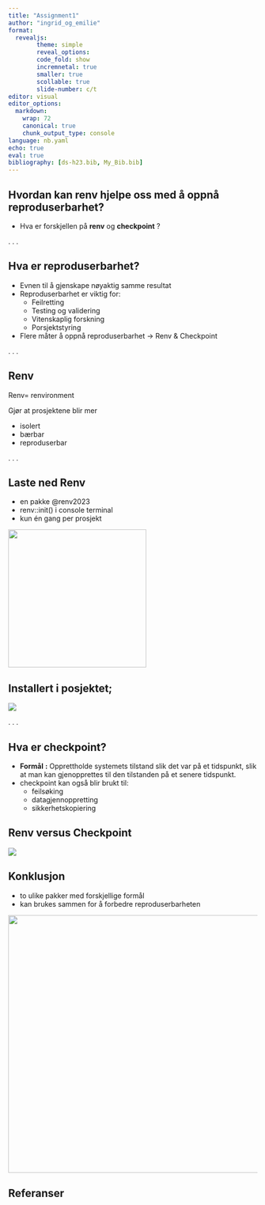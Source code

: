 ```yaml
---
title: "Assignment1"
author: "ingrid_og_emilie"
format: 
  revealjs:
        theme: simple
        reveal_options: 
        code_fold: show
        incremnetal: true
        smaller: true
        scollable: true
        slide-number: c/t
editor: visual
editor_options:
  markdown:
    wrap: 72
    canonical: true
    chunk_output_type: console
language: nb.yaml
echo: true
eval: true
bibliography: [ds-h23.bib, My_Bib.bib]
---
```


## Hvordan kan **renv** hjelpe oss med å oppnå reproduserbarhet?

::: incremental
-   Hva er forskjellen på **renv** og **checkpoint** ?
:::

. . .

## Hva er reproduserbarhet?

::: incremental
-   Evnen til å gjenskape nøyaktig samme resultat
-   Reproduserbarhet er viktig for:
    -   Feilretting
    -   Testing og validering
    -   Vitenskaplig forskning
    -   Porsjektstyring
-   Flere måter å oppnå reproduserbarhet -\> Renv & Checkpoint
:::

. . .

## Renv

Renv= renvironment

Gjør at prosjektene blir mer

-   isolert
-   bærbar
-   reproduserbar

. . .

## Laste ned Renv

-   en pakke @renv2023
-   renv::init() i console terminal
-   kun én gang per prosjekt

![](images/renv%20console.png){fig-align="center" width="279"}

## Installert i posjektet;

![](images/renv%20installert.png){fig-align="center"}

. . .

## Hva er checkpoint?

-   **Formål** **:** Opprettholde systemets tilstand slik det var på et
    tidspunkt, slik at man kan gjenopprettes til den tilstanden på et
    senere tidspunkt.
-   checkpoint kan også blir brukt til:
    -   feilsøking
    -   datagjennoppretting
    -   sikkerhetskopiering

## Renv **versus Checkpoint**

![](images/renv%20versus%20checkpoint.png){fig-align="center"}

## Konklusjon

-   to ulike pakker med forskjellige formål
-   kan brukes sammen for å forbedre reproduserbarheten

![](images/avslutning.png){fig-align="center" width="521"}

## Referanser

